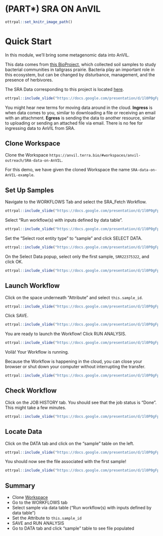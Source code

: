 # (PART\*) SRA ON AnVIL {-}


```r
ottrpal::set_knitr_image_path()
```

# Quick Start {#quick-start}

In this module, we'll bring some metagenomic data into AnVIL.

This data comes from [this BioProject](https://www.ncbi.nlm.nih.gov/bioproject/PRJNA904247), which collected soil samples to study bacterial communities in tallgrass prairie. Bacteria play an important role in this ecosystem, but can be changed by disturbance, management, and the presence of herbivores.

The SRA Data corresponding to this project is located [here](https://www.ncbi.nlm.nih.gov/Traces/study/?acc=SRP409181&o=acc_s%3Aa).

```r
ottrpal::include_slide("https://docs.google.com/presentation/d/1l0P0gFpsPkYG7blqJ_5JyYYlztJFZDD39CnIB4svrY8/edit#slide=id.g208b8f790dc_23_217")
```

::: {.dictionary}
You might hear new terms for moving data around in the cloud. **Ingress** is when data comes to you, similar to downloading a file or receiving an email with an attachment. **Egress** is sending the data to another resource, similar to uploading or sending an attached file via email. There is no fee for ingressing data to AnVIL from SRA.
:::

## Clone Workspace

Clone the Workspace `https://anvil.terra.bio/#workspaces/anvil-outreach/SRA-data-on-AnVIL`.

For this demo, we have given the cloned Workspace the name `SRA-data-on-AnVIL-example`.

## Set Up Samples

Navigate to the WORKFLOWS Tab and select the SRA_Fetch Workflow.

```r
ottrpal::include_slide("https://docs.google.com/presentation/d/1l0P0gFpsPkYG7blqJ_5JyYYlztJFZDD39CnIB4svrY8/edit#slide=id.g1f25a933000_0_0")
```

Select "Run workflow(s) with inputs defined by data table".

```r
ottrpal::include_slide("https://docs.google.com/presentation/d/1l0P0gFpsPkYG7blqJ_5JyYYlztJFZDD39CnIB4svrY8/edit#slide=id.g1f25a933000_0_10")
```

Set the "Select root entity type" to "sample" and click SELECT DATA.

```r
ottrpal::include_slide("https://docs.google.com/presentation/d/1l0P0gFpsPkYG7blqJ_5JyYYlztJFZDD39CnIB4svrY8/edit#slide=id.g208af248fb0_0_0")
```

On the Select Data popup, select only the first sample, `SRR22375322`, and click OK.

```r
ottrpal::include_slide("https://docs.google.com/presentation/d/1l0P0gFpsPkYG7blqJ_5JyYYlztJFZDD39CnIB4svrY8/edit#slide=id.g208af248fb0_0_8")
```

## Launch Workflow

Click on the space underneath "Attribute" and select `this.sample_id`.

```r
ottrpal::include_slide("https://docs.google.com/presentation/d/1l0P0gFpsPkYG7blqJ_5JyYYlztJFZDD39CnIB4svrY8/edit#slide=id.g208af248fb0_0_17")
```

Click SAVE.

```r
ottrpal::include_slide("https://docs.google.com/presentation/d/1l0P0gFpsPkYG7blqJ_5JyYYlztJFZDD39CnIB4svrY8/edit#slide=id.g208af248fb0_0_26")
```

You are ready to launch the Workflow! Click RUN ANALYSIS.

```r
ottrpal::include_slide("https://docs.google.com/presentation/d/1l0P0gFpsPkYG7blqJ_5JyYYlztJFZDD39CnIB4svrY8/edit#slide=id.g208af248fb0_0_34")
```

Voilà! Your Workflow is running. 

::: {.notice}
Because the Workflow is happening in the cloud, you can close your browser or shut down your computer without interrupting the transfer.
:::

```r
ottrpal::include_slide("https://docs.google.com/presentation/d/1l0P0gFpsPkYG7blqJ_5JyYYlztJFZDD39CnIB4svrY8/edit#slide=id.g208af248fb0_0_42")
```

## Check Workflow

Click on the JOB HISTORY tab. You should see that the job status is "Done". This might take a few minutes.

```r
ottrpal::include_slide("https://docs.google.com/presentation/d/1l0P0gFpsPkYG7blqJ_5JyYYlztJFZDD39CnIB4svrY8/edit#slide=id.g208af248fb0_0_50")
```

## Locate Data

Click on the DATA tab and click on the "sample" table on the left.

```r
ottrpal::include_slide("https://docs.google.com/presentation/d/1l0P0gFpsPkYG7blqJ_5JyYYlztJFZDD39CnIB4svrY8/edit#slide=id.g208b8f790dc_23_31")
```

You should now see the file associated with the first sample!

```r
ottrpal::include_slide("https://docs.google.com/presentation/d/1l0P0gFpsPkYG7blqJ_5JyYYlztJFZDD39CnIB4svrY8/edit#slide=id.g208b8f790dc_23_41")
```

## Summary

- Clone [Workspace](https://anvil.terra.bio/#workspaces/anvil-outreach/SRA-data-on-AnVIL)
- Go to the WORKFLOWS tab
- Select sample via data table ("Run workflow(s) with inputs defined by data table")
- Set the Attribute to `this.sample_id`
- SAVE and RUN ANALYSIS
- Go to DATA tab and click "sample" table to see file populated
